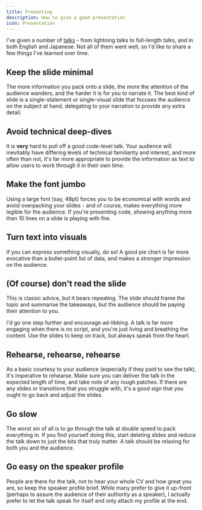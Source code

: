 ```yaml
---
title: Presenting
description: How to give a good presentation
icon: Presentation
---
```


I've given a number of [talks](/dev/talks) - from lightning talks to full-length talks, and in both English and Japanese. Not all of them went well, so I'd like to share a few things I've learned over time.

## Keep the slide minimal

The more information you pack onto a slide, the more the attention of the audience wanders, and the harder it is for you to narrate it. The best kind of slide is a single-statement or single-visual slide that focuses the audience on the subject at hand, delegating to your narration to provide any extra detail.

## Avoid technical deep-dives

It is **very** hard to pull off a good code-level talk. Your audience will inevitably have differing levels of technical familiarity and interest, and more often than not, it's far more appropriate to provide the information as text to allow users to work through it in their own time.

## Make the font jumbo

Using a large font (say, 48pt) forces you to be economical with words and avoid overpacking your slides - and of course, makes everything more legible for the audience. If you're presenting code, showing anything more than 10 lines on a slide is playing with fire.

## Turn text into visuals

If you can express something visually, do so! A good pie chart is far more evocative than a bullet-point list of data, and makes a stronger impression on the audience.

## (Of course) don't read the slide

This is classic advice, but it bears repeating. The slide should frame the topic and summarise the takeaways, but the audience should be paying their attention to you.

I'd go one step further and encourage ad-libbing. A talk is far more engaging when there is no script, and you're just living and breathing the content. Use the slides to keep on track, but always speak from the heart.

## Rehearse, rehearse, rehearse

As a basic courtesy to your audience (especially if they paid to see the talk), it's imperative to rehearse. Make sure you can deliver the talk in the expected length of time, and take note of any rough patches. If there are any slides or transitions that you struggle with, it's a good sign that you ought to go back and adjust the slides.

## Go slow

The worst sin of all is to go through the talk at double speed to pack everything in. If you find yourself doing this, start deleting slides and reduce the talk down to just the bits that truly matter. A talk should be relaxing for both you and the audience.

## Go easy on the speaker profile

People are there for the talk, not to hear your whole CV and how great you are, so keep the speaker profile brief. While many prefer to give it up-front (perhaps to assure the audience of their authority as a speaker), I actually prefer to let the talk speak for itself and only attach my profile at the end.
